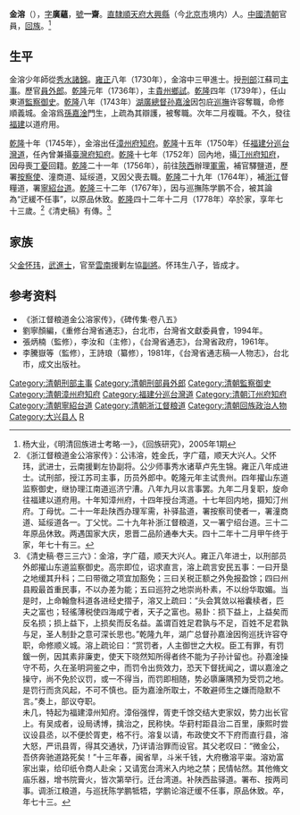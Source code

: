'''金溶'''（{{bd|1706年||1778年||Jin金}}），[[表字|字]]'''廣蘊'''，[[號|號]]'''一齋'''。[[直隶省|直隸]][[順天府|順天府]][[大兴县_(金朝)|大興縣]]（今[[北京市|北京市]]境内）人。[[中國|中國]][[清朝|清朝]]官員，[[回族|回族]]。<ref name="考略">杨大业，《明清回族进士考略·一》，《回族研究》，2005年1期</ref>

==生平==
金溶少年師從[[秀水縣|秀水]][[諸錦|諸錦]]。[[雍正|雍正]]八年（1730年），金溶中三甲進士。授[[刑部|刑部]]江蘇司[[主事|主事]]。歷官[[員外郎|員外郎]]。[[乾隆|乾隆]]元年（1736年），主[[貴州|貴州]][[鄉試|鄉試]]。[[乾隆|乾隆]]四年（1739年），任山東道[[監察御史|監察御史]]。[[乾隆|乾隆]]八年（1743年）[[湖廣總督|湖廣總督]][[孙嘉淦|孙嘉淦]]因包庇[[巡撫|巡撫]]许容奪職，命修順義城。金溶爲[[孫嘉淦|孫嘉淦]]門生，上疏為其辯護，被奪職。次年二月複職。不久，發往[[福建|福建]]以道府用。

[[乾隆|乾隆]]十年（1745年），金溶出任[[漳州府|漳州府]][[知府|知府]]。[[乾隆|乾隆]]十五年（1750年）任[[福建分巡台灣道|福建分巡台灣道]]，任內曾兼攝[[臺灣府知府|臺灣府知府]]。[[乾隆|乾隆]]十七年（1752年）回內地，攝[[汀州府|汀州府]][[知府|知府]]，因母喪[[丁憂|丁憂]]回籍。[[乾隆|乾隆]]二十一年（1756年），前往[[陝西|陝西]]辦理[[軍需|軍需]]，補官驛鹽道，歷署[[按察使|按察使]]、潼商道、延绥道，又因父喪去職。[[乾隆|乾隆]]二十九年（1764年），補[[浙江|浙江]]督糧道，署[[寧紹台道|寧紹台道]]。[[乾隆|乾隆]]三十二年（1767年），因与巡撫陈学鹏不合，被其論為“迂緩不任事”，以原品休致。[[乾隆|乾隆]]四十二年十二月（1778年）卒於家，享年七十三歲。<ref>《浙江督粮道金公溶家传》：公讳溶，姓金氏，字广蕴，顺天大兴人。父怀玮，武进士，云南援剿左协副将。公少师事秀水诸草卢先生锦。雍正八年成进士。试刑部，授江苏司主事，历员外郎中。乾隆元年主试贵州。四年擢山东道监察御史，继协理江南道巡济宁漕。八年九月以言事罢。九年二月复职，旋命往福建以道府用。十年知漳州府，十四年授台湾道。十七年回内地，摄知汀州府。丁母忧。二十一年赴陕西办理军需，补驿盐道，署按察司使者一，署潼商道、延绥道各一。丁父忧。二十九年补浙江督粮道，又一署宁绍台道。三十二年原品休致。两遇国家大庆，恩晋二品阶通奉大夫。四十二年十二月甲午终于家，年七十有三。</ref>《清史稿》有傳。<ref>《清史稿·卷三三六》：金溶，字广蕴，顺天大兴人。雍正八年进士，以刑部员外郎擢山东道监察御史。高宗即位，诏求直言，溶上疏言安民五事：一曰开垦之地缓其升科；二曰带徵之项宜加豁免；三曰关税正额之外免报盈馀；四曰州县殿最首重民事，不以办差为能；五曰巡狩之地崇尚朴素，不以纷华取媚。当是时，上命翰詹科道各进经史摺子，溶又上疏曰：“头会箕敛以裕囊椟者，匹夫之富也；轻徭薄税使四海咸宁者，天子之富也。易卦：损下益上，上益矣而反名损；损上益下，上损矣而反名益。盖谓百姓足君孰与不足，百姓不足君孰与足，圣人制卦之意可深长思也。”乾隆九年，湖广总督孙嘉淦因徇巡抚许容夺职，命修顺义城。溶上疏论曰：“赏罚者，人主御世之大权。臣工有罪，有罚鍰一例，因其素非廉吏，使天下晓然知所得者终不能为子孙计留也。孙嘉淦操守不苟，久在圣明洞鉴之中，而罚令出赀效力，恐天下督抚闻之，谓以嘉淦之操守，尚不免於议罚，或一不得当，而罚即相随，势必隳廉隅预为受罚之地。是罚行而贪风起，不可不慎也。臣为嘉淦所取士，不敢避师生之嫌而隐默不言。”奏上，部议夺职。<br>未几，特起为福建漳州知府。漳俗强悍，胥吏千馀交结大吏家奴，势力出长官上。有吴成者，设局诱博，擒治之，民称快。华葑村距县治二百里，康熙时尝议设县丞，以不便於胥吏，格不行。溶复以请，布政使文不下府而直行县，溶大怒，严讯县胥，得其交通状，乃详请治罪而设官。其父老叹曰：“微金公，吾侪奔驰道路死矣！”十三年春，闽省旱，斗米千钱，大府檄溶平粜。溶劝富家出粜，给印纸令商人赴籴；又请宽台湾米入内地之禁；民情帖然。其他脩文庙乐器，增书院膏火，皆次第举行。迁台湾道。补陕西盐驿道。署布、按两司事。调浙江粮道，与巡抚陈学鹏牴牾，学鹏论溶迂缓不任事，原品休致。卒，年七十三。</ref>

== 家族 ==
父[[金怀玮|金怀玮]]，[[武進士|武進士]]，官至[[雲南|雲南]]援剿左協[[副將|副將]]。怀玮生八子，皆成才。

== 参考资料 ==
{{reflist}}
*《浙江督粮道金公溶家传》，《碑传集·卷八五》
*劉寧顏編，《重修台灣省通志》，台北市，台灣省文獻委員會，1994年。
*張炳楠（監修），李汝和（主修），《台灣省通志》，台灣省政府，1961年。 
*李騰嶽等（監修），王詩琅（纂修），1981年，《台灣省通志稿—人物志》，台北市，成文出版社。

{{start box}}
{{s-off}}
{{succession box|[[周岱_(清朝)|周岱]]|[[魏嵉|魏嵉]]|[[漳州府|漳州府]][[知府|知府]]|[[乾隆|乾隆]]十年－十五年<br />（1745－1750年）}}
{{succession box|[[方邦基|方邦基]]|[[拕穆齊圖|拕穆齊圖]]|[[福建分巡台灣道|福建分巡台灣道]]|1750年上任}}
{{succession box|[[方邦基|方邦基]]|[[陳玉友|陳玉友]]|[[台灣府知府|台灣府知府]]|1750年攝理}}
{{succession box|[[曾曰瑛|曾曰瑛]]|金宏勳|[[汀州府|汀州府]][[知府|知府]]|[[乾隆|乾隆]]十七－十八年<br />（1752－1753年）}}
{{end box}}

{{臺灣統治者}}
{{雍正八年庚戌科殿試金榜}}

{{Authority control}}

{{DEFAULTSORT:}}
[[Category:清朝刑部主事|Category:清朝刑部主事]]
[[Category:清朝刑部員外郎|Category:清朝刑部員外郎]]
[[Category:清朝監察御史|Category:清朝監察御史]]
[[Category:清朝漳州府知府|Category:清朝漳州府知府]]
[[Category:福建分巡台灣道|Category:福建分巡台灣道]]
[[Category:清朝汀州府知府|Category:清朝汀州府知府]]
[[Category:清朝寧紹台道|Category:清朝寧紹台道]]
[[Category:清朝浙江督粮道|Category:清朝浙江督粮道]]
[[Category:清朝回族政治人物|Category:清朝回族政治人物]]
[[Category:大兴县人|Category:大兴县人]]
[[Category:金姓|R]]